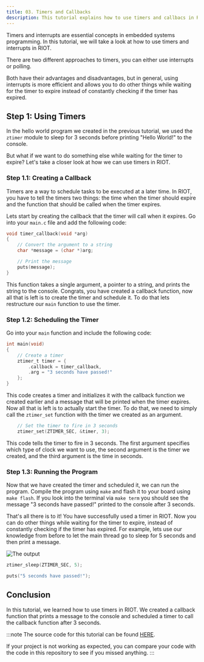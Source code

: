 ```yaml
---
title: 03. Timers and Callbacks
description: This tutorial explains how to use timers and callbacs in RIOT.
---
```



Timers and interrupts are essential concepts in embedded systems programming. In this tutorial, we will take a look at how to use timers and interrupts in RIOT.

There are two different approaches to timers, you can either use interrupts or polling. 

Both have their advantages and disadvantages, but in general, using interrupts is more efficient and allows you to do other things while waiting for the timer to expire instead of constantly checking if the timer has expired.

## Step 1: Using Timers

In the hello world program we created in the previous tutorial, we used the `ztimer` module to sleep for 3 seconds before printing "Hello World!" to the console. 

But what if we want to do something else while waiting for the timer to expire? Let's take a closer look at how we can use timers in RIOT.

### Step 1.1: Creating a Callback

Timers are a way to schedule tasks to be executed at a later time. In RIOT, you have to tell the timers two things: the time when the timer should expire and the function that should be called when the timer expires.

Lets start by creating the callback that the timer will call when it expires. Go into your `main.c` file and add the following code:

```c
void timer_callback(void *arg)
{
    // Convert the argument to a string
    char *message = (char *)arg;

    // Print the message
    puts(message);
}
```

This function takes a single argument, a pointer to a string, and prints the string to the console. Congrats, you have created a callback function, 
now all that is left is to create the timer and schedule it. To do that lets restructure our `main` function to use the timer.

### Step 1.2: Scheduling the Timer

Go into your `main` function and include the following code:

```c
int main(void)
{
    // Create a timer
    ztimer_t timer = {
        .callback = timer_callback,
        .arg = "3 seconds have passed!"
    };
}
```

This code creates a timer and initializes it with the callback function we created earlier and a message that will be printed when the timer expires.
Now all that is left is to actually start the timer. To do that, we need to simply call the `ztimer_set` function with the timer we created as an argument.

```c
    // Set the timer to fire in 3 seconds
    ztimer_set(ZTIMER_SEC, &timer, 3);
```

This code tells the timer to fire in 3 seconds. The first argument specifies which type of clock we want to use, the second argument is the timer we created, and the third argument is the time in seconds.

### Step 1.3: Running the Program

Now that we have created the timer and scheduled it, we can run the program. Compile the program using `make` and flash it to your board using `make flash`. 
If you look into the terminal via `make term` you should see the message "3 seconds have passed!" printed to the console after 3 seconds.

That's all there is to it! You have successfully used a timer in RIOT. Now you can do other things while waiting for the timer to expire,
instead of constantly checking if the timer has expired. For example, lets use our knowledge from before to let the main thread go to sleep for 5 seconds and then print a message.

![The output](img/03_timers/01_output.png)

```c
ztimer_sleep(ZTIMER_SEC, 5);

puts("5 seconds have passed!");
```

## Conclusion

In this tutorial, we learned how to use timers in RIOT. We created a callback function that prints a message to the console and scheduled a timer to call the callback function after 3 seconds.

:::note
The source code for this tutorial can be found [HERE](https://github.com/AnnsAnns/RIOT-Tutorial-Repository/tree/03_timers). 

If your project is not working as expected, you can compare your code with the code in this repository to see if you missed anything.
:::